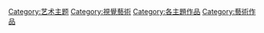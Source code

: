 [[Category:艺术主题|Category:艺术主题]]
[[Category:視覺藝術|Category:視覺藝術]]
[[Category:各主題作品|Category:各主題作品]]
[[Category:藝術作品|Category:藝術作品]]